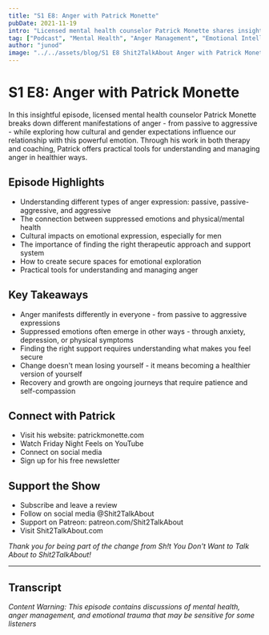 ```yaml
---
title: "S1 E8: Anger with Patrick Monette"
pubDate: 2021-11-19
intro: "Licensed mental health counselor Patrick Monette shares insights on understanding and managing anger, exploring how different anger styles manifest and offering practical tools for developing a healthier relationship with this often misunderstood emotion."
tag: ["Podcast", "Mental Health", "Anger Management", "Emotional Intelligence", "Mental Health Resources", "Therapy", "Personal Development", "Men's Mental Health"]
author: "junod"
image: "../../assets/blog/S1 E8 Shit2TalkAbout Anger with Patrick Monette.png"
---
```


# S1 E8: Anger with Patrick Monette

In this insightful episode, licensed mental health counselor Patrick Monette breaks down different manifestations of anger - from passive to aggressive - while exploring how cultural and gender expectations influence our relationship with this powerful emotion. Through his work in both therapy and coaching, Patrick offers practical tools for understanding and managing anger in healthier ways.

## Episode Highlights

- Understanding different types of anger expression: passive, passive-aggressive, and aggressive
- The connection between suppressed emotions and physical/mental health
- Cultural impacts on emotional expression, especially for men
- The importance of finding the right therapeutic approach and support system
- How to create secure spaces for emotional exploration
- Practical tools for understanding and managing anger

## Key Takeaways

- Anger manifests differently in everyone - from passive to aggressive expressions
- Suppressed emotions often emerge in other ways - through anxiety, depression, or physical symptoms
- Finding the right support requires understanding what makes you feel secure
- Change doesn't mean losing yourself - it means becoming a healthier version of yourself
- Recovery and growth are ongoing journeys that require patience and self-compassion

## Connect with Patrick

- Visit his website: patrickmonette.com
- Watch Friday Night Feels on YouTube
- Connect on social media
- Sign up for his free newsletter

## Support the Show

- Subscribe and leave a review
- Follow on social media @Shit2TalkAbout
- Support on Patreon: patreon.com/Shit2TalkAbout
- Visit Shit2TalkAbout.com

*Thank you for being part of the change from Sh!t You Don't Want to Talk About to Shit2TalkAbout!*

---

## Transcript

*Content Warning: This episode contains discussions of mental health, anger management, and emotional trauma that may be sensitive for some listeners*